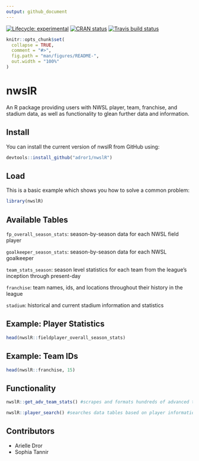 ```yaml
---
output: github_document
---
```


<!-- README.md is generated from README.Rmd. Please edit that file -->
<!-- badges: start -->
[![Lifecycle: experimental](https://img.shields.io/badge/lifecycle-experimental-orange.svg)](https://www.tidyverse.org/lifecycle/#experimental) [![CRAN status](https://www.r-pkg.org/badges/version/nwslR)](https://CRAN.R-project.org/package=nwslR) [![Travis build status](https://travis-ci.org/adror1/nwslR.svg?branch=master)](https://travis-ci.org/adror1/nwslR) <!-- badges: end -->


```r
knitr::opts_chunk$set(
  collapse = TRUE,
  comment = "#>",
  fig.path = "man/figures/README-",
  out.width = "100%"
)
```
# nwslR


An R package providing users with NWSL player, team, franchise, and stadium data, as well as functionality to glean further data and information. 

## Install 

You can install the current version of nwslR from GitHub using:

```r
devtools::install_github("adror1/nwslR")
```

## Load

This is a basic example which shows you how to solve a common problem:

```r
library(nwslR)
```

## Available Tables

`fp_overall_season_stats`: season-by-season data for each NWSL field player

`goalkeeper_season_stats`: season-by-season data for each NWSL goalkeeper

`team_stats_season`: season level statistics for each team from the league's inception through present-day

`franchise`: team names, ids, and locations throughout their history in the league

`stadium`: historical and current stadium information and statistics

## Example: Player Statistics

```r
head(nwslR::fieldplayer_overall_season_stats)
```

## Example: Team IDs
```r
head(nwslR::franchise, 15)
```

## Functionality
```r
nwslR::get_adv_team_stats() #scrapes and formats hundreds of advanced team statistics from the NWSL website

nwslR::player_search() #searches data tables based on player information such as name, nation, or position
```

## Contributors

- Arielle Dror
- Sophia Tannir
